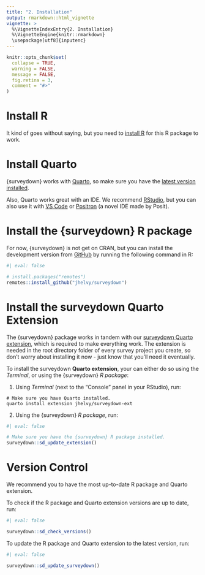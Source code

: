 ```yaml
---
title: "2. Installation"
output: rmarkdown::html_vignette
vignette: >
  %\VignetteIndexEntry{2. Installation}
  %\VignetteEngine{knitr::rmarkdown}
  \usepackage[utf8]{inputenc}
---
```


```r
knitr::opts_chunk$set(
  collapse = TRUE,
  warning = FALSE,
  message = FALSE,
  fig.retina = 3,
  comment = "#>"
)
```

# Install R

It kind of goes without saying, but you need to [install R](https://cloud.r-project.org/) for this R package to work.

# Install Quarto

{surveydown} works with [Quarto](https://quarto.org), so make sure you have the [latest version installed](https://quarto.org/docs/get-started/).

Also, Quarto works great with an IDE. We recommend [RStudio](https://www.rstudio.com/categories/rstudio-ide/), but you can also use it with [VS Code](https://code.visualstudio.com) or [Positron](https://github.com/posit-dev/positron) (a novel IDE made by Posit).

# Install the {surveydown} R package

For now, {surveydown} is not get on CRAN, but you can install the development version from [GitHub](https://github.com/jhelvy/surveydown) by running the following command in R:

```r
#| eval: false

# install.packages("remotes")
remotes::install_github("jhelvy/surveydown")
```

# Install the surveydown Quarto Extension

The {surveydown} package works in tandem with our [surveydown Quarto extension](https://github.com/jhelvy/surveydown-ext), which is required to make everything work. The extension is needed in the root directory folder of every survey project you create, so don't worry about installing it now - just know that you'll need it eventually.

To install the surveydown **Quarto extension**, your can either do so using the *Terminal*, or using the {surveydown} *R package*:

1. Using *Terminal* (next to the "Console" panel in your RStudio), run:

```
# Make sure you have Quarto installed.
quarto install extension jhelvy/surveydown-ext
```

2. Using the {surveydown} *R package*, run:

```r
#| eval: false

# Make sure you have the {surveydown} R package installed.
surveydown::sd_update_extension()
```

# Version Control

We recommend you to have the most up-to-date R package and Quarto extension.

To check if the R package and Quarto extension versions are up to date, run:

```r
#| eval: false

surveydown::sd_check_versions()
```

To update the R package and Quarto extension to the latest version, run:

```r
#| eval: false

surveydown::sd_update_surveydown()
```
